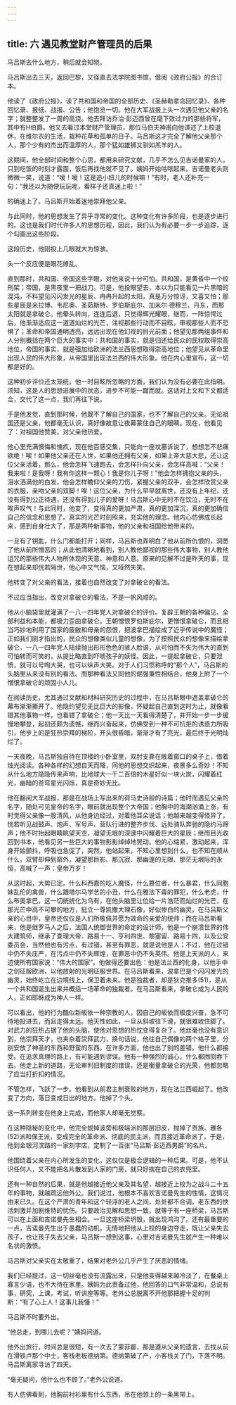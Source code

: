 ```yaml
---
---
---
```

title: 六 遇见教堂财产管理员的后果
---





马吕斯去什么地方，稍后就会知晓。

马吕斯出去三天，返回巴黎，又径直去法学院图书馆，借阅《政府公报》的合订本。

他读了《政府公报》，读了共和国和帝国的全部历史、《圣赫勒拿岛回忆录》、各种回忆录、报纸、战报、公告；他饱览一切。他在大军战报上头一次遇见他父亲的名字；就整整发了一周的高烧。他去拜访乔治·彭迈西曾在麾下效过力的那些将军，其中有H伯爵。他又去看过本堂财产管理员，那位马伯夫神甫向他讲述了上校退休，在维尔农的生活，栽种花草和孤单的日子。马吕斯这才完全了解他父亲那个人，那个少有的杰出而温厚的人，那个猛如雄狮又驯如羔羊的人。

这期间，他全部时间和整个心思，都用来研究文献，几乎不怎么见吉诺曼家的人，只到吃饭的时刻才露面，饭后再找他就不见了。姨妈开始咕哝起来。吉诺曼老头则微微一笑，说道：“嗳！嗳！这是追小妞儿的时候嘛！”有时，老人还补充一句：“我还以为随便玩玩呢，看样子还真迷上啦！”

的确迷上了。马吕斯开始着迷地崇拜他父亲。

与此同时，他的思想发生了异乎寻常的变化。这种变化有许多阶段，也是逐步进行的。这也是我们时代许多人的思想历程，因此，我们认为有必要一步一步追踪，逐个勾画出这些阶段。

这段历史，他刚投上几眼就大为惊骇。

头一个反应便是眼花缭乱。

直到那时，共和国、帝国这些字眼，对他来说十分可怕。共和国，是黄昏中一个绞刑架；帝国，是黑夜里一把战刀。可是，他投眼望去，本以为只能看见一片黑暗的混沌，不料望见闪闪发光的星辰、冉冉升起的太阳，真是万分惊讶，又喜又怕；那些星辰是米拉博、韦尼奥、圣茹斯特、罗伯斯庇尔、加米尔·德穆兰、丹东，而那太阳就是拿破仑。他晕头转向，连连后退，只觉得辉光耀眼，继而，一阵惊愕过后，他渐渐适应这一道道灿烂的光芒，注视那些行动而不目眩，审视那些人而不恐惧了；革命和帝国通明透亮，远远出现在他幻视的目光前面；他望见那两组事件和人分别概括在两个巨大的事实中：共和国的事实，就是归还给民众的民权取得崇高地位，帝国的事实，就是强加给欧洲的法兰西思想取得崇高地位；他望见从革命里出现人民的伟大形象，从帝国里出现法兰西的伟大形象。他在内心里宣布，这一切都是好的。

这种初步评价还太笼统，他一时目眩所忽略的方面，我们认为没有必要在此指明。须知，这是人的思想进展中的状态，进步不可能一蹴而就。这话对上文和下文都适合，交代了这一点，我们再往下说。

于是他发觉，直到那时候，他既不了解自己的国家，也不了解自己的父亲。无论祖国还是父亲，他都毫无认识，真好像故意让夜幕蒙住自己的眼睛。现在，他看见了：对祖国他赞美，对父亲他热爱。

他心里充满懊悔和愧疚，现在他百感交集，只能向一座坟墓诉说了，想想怎不悲痛欲绝！唉！如果他父亲还在人世，如果他还拥有父亲，如果上帝大慈大悲，还让这位父亲活着，那么，他会怎样飞速跑去，会怎样扑向父亲，会怎样高喊：“父亲！我来啦！是我呀！我有你这样一颗心！我是你儿子呀！”他会怎样拥抱父亲的头，泪水洒满他的白发，他会怎样瞻仰父亲的刀伤，紧握父亲的双手，会怎样欣赏父亲的衣服，亲吻父亲的双脚！唉！这位父亲，为什么早早就离世，还没有上年纪，还没有得到公正待遇，还没有得到儿子的爱呀！马吕斯心中无时不在饮泣，无时不在唉声叹气！与此同时，他变了，变得真的更加严肃，真的更加深沉，真的更加确信自己的信念和思想了。真实的光芒时刻照来，充实他的理念。他内心仿佛成长起来，感到自身壮大了，那是两种新事物，他的父亲和祖国给他带来的。

一旦有了钥匙，什么门都能打开；同样，马吕斯也弄明白了他从前所仇恨的，洞悉了他从前所憎恶的；从此他清晰地看到，别人教他鄙视的那些伟大事物，别人教他诅咒的那些伟大人物所体现的天意、神意和人意。原来的见解不过是昨天的事，现在想起来却恍若隔世，他心中又气恼，又哑然失笑。

他转变了对父亲的看法，接着也自然改变了对拿破仑的看法。

不过应当指出，改变对拿破仑的看法，不是一帆风顺的。

他从小脑袋里就灌满了一八一四年党人对拿破仑的评价。复辟王朝的各种偏见、全部利益和本能，都极力歪曲拿破仑。王朝憎恨罗伯斯庇尔，更憎恨拿破仑，而且相当巧妙地利用了国家的疲敝和母亲的怨恨，把波拿巴描绘成了近乎传说中的魔怪；正如我们刚才指出的，民众的想像类似儿童的想像，为了按照民众的想像来描绘拿破仑，一八一四年党人陆续抛出形形色色的骇人脸谱，从可怕而不失为伟大的直到可怕转而可笑的，从提比略直到吓唬孩子的妖怪。因此，一提起拿破仑，只要泄愤，就可以号啕大哭，也可以纵声大笑。对于人们习惯称呼的“那个人”，马吕斯的头脑里从来没有别的看法。而那种看法又同他的倔强秉性相结合，他身上附了一个憎恨拿破仑的顽固小人儿。

在阅读历史，尤其通过文献和材料研究历史的过程中，在马吕斯眼中遮盖拿破仑的幕布渐渐撕开了。他隐约望见无比巨大的影像，怀疑起自己直到这时为止，就像看错其他事物一样，也看错了拿破仑；他一天比一天看得清楚了，并开始一步一步缓慢地攀登，起初还颇为遗憾，继而兴奋起来，仿佛受到一种不可抗拒的诱惑力所吸引，他步上的是狂热崇拜的梯阶，开头很昏暗，渐渐才有了亮光，最后终于光明灿烂了。

一天夜晚，马吕斯独自待在顶楼的小卧室里，双肘支靠在敞着窗口的桌子上，借着烛光阅读。各种各样的幻想自天而降，同他的思想交织起来，夜景多么奇妙！不知从什么地方隐隐传来声响，比地球大一千二百倍的木星好似一块火炭，闪耀着红光，幽暗的苍穹星光闪烁，真是奇妙无比。

他在翻阅大军战报，那是在战场上写出来的荷马史诗般的诗篇；他时而遇见父亲的名字，随处可见皇帝的名字，眼前就出现整个大帝国；他胸中的海潮汹涌上涨，有时觉得父亲像一股清风，从他身边经过，对着他耳朵说话；他越来越变得怪异了，恍若听见战鼓声、炮声、军号声、营队行进的整齐步伐、远处骑队奔驰的隐约马蹄声；他不时抬起眼睛眺望天空，凝望无垠的深邃中闪耀着巨大的星辰；继而目光收回到书本，他看见另一些巨大的事物影影绰绰地晃动。他的心缩紧，激动起来，浑身开始颤抖，呼吸也急促了，突然，他站起来，不知心里想到什么，也不知在顺从什么，双臂却伸到窗外，凝望那巨影、那沉寂、那幽邃的无限、那茫无垠际的永恒，高喊了一声：皇帝万岁！

从这时起，大势已定。什么科西嘉的吃人魔怪，什么篡位者，什么暴君，什么同胞妹乱伦的禽兽，什么跟塔尔马学艺的小丑，什么在雅法下毒的罪犯，什么老虎，什么布奥拿巴，这一切统统化为乌有，在他头脑里让位给一片浩茫而灿烂的光芒，在那光芒中高不可攀的地方，挺立一尊凯撒大理石像，好似惨白的幽灵。在马吕斯父亲的心目中，皇帝还仅仅是人们所敬佩并愿为效命的亲爱的统帅；而在马吕斯看来，他是继罗马人之后，法国人统御世界的命定的设计师，他是一个崩溃世界的伟大建筑师，继承了查理大帝、路易十一、亨利四世、黎塞留、路易十四，以及公安委员会，当然他也有污点，有过错，甚至有罪恶，就是说他是人；不过，他在过错中仍不失庄严，在污点中仍不失辉煌，在罪恶中仍不失英伟。他是上天派的人，来迫使所有国家说：“伟大的国家”。他做得还要出色：他是法兰西的化身，以他手中之剑征服欧洲，以他放射的光明征服世界。在马吕斯看来，波拿巴是个闪闪发光的幽灵，始终屹立在边境线上，保卫着未来。他是独裁者，却是狄克推多(51)，是从一个共和国诞生出来并概括一场革命的独裁者。在马吕斯看来，拿破仑成为人民的人，正如耶稣成为神人一样。

可以看出，他的行为酷似新皈依一种宗教的人，因自己的皈依而极度兴奋，急不可待地投进去，而且走得太远。他天性如此，一旦从斜坡往下滑，就很难收住脚了。对武力的狂热占据了他的头脑，使他对思想的热忱变得复杂了。他丝毫也没有意识到，他崇拜天才，也夹杂着崇拜武力，换句话说，他往自己偶像的两个格子里，分别安放了神圣的东西和野蛮的东西。在许多方面，他也出了别的差错。他什么都接受。在追求真理的路上，有可能遇到谬误。他有一种强烈的诚心，什么都囫囵吞下去。他走上新的道路，无论审判旧制度的错误，还是衡量拿破仑的光荣，他都忽略了应当打折扣的情况。

不管怎样，飞跃了一步。他看到从前君主制衰败的地方，现在法兰西崛起了。他改变了方向，落日变成日出的地方。他掉了个头。

这一系列转变在他身上完成，而他家人却毫无觉察。

在这种隐秘的变化中，他完全蜕掉波旁和极端派的那层旧皮，抛掉了贵族、雅各(52)派和保王派，变成完全的革命派、彻底的民主派，而且接近革命派了，于是，他到金银河滨路的一家刻字店，定制了一百张“马吕斯·彭迈西男爵”的名片。

他围绕着父亲在内心所发生的变化，这仅仅是极合逻辑的一种后果。可是，他不认识任何人，又不能把名片散发到人家的门房，就只好揣在自己的衣兜里。

还有一种自然的后果，就是他越接近他父亲及其名望，越接近上校为之战斗二十五年的事物，就越疏远他外公。我们说过，他根本不喜欢吉诺曼先生的性情，这情况由来已久。在这个严肃的青年和这个轻浮的老人之间，处处都不合调。老东西的快活刺激并加剧维特的忧伤。只要政治见解和思想一致，就等于有一座桥梁，马吕斯可以在上面和吉诺曼先生相会。一旦这座桥梁坍毁，就出现鸿沟了。还有最重要的一点，吉诺曼先生出于愚蠢的动机，无情地把他从上校的身边夺走，既让父亲失去孩子，也让孩子失去父亲，马吕斯一想到这事，心里对吉诺曼先生就产生一种难以名状的激愤。

马吕斯对父亲实在太敬重了，结果对老外公几乎产生了厌恶的情绪。

我们已经提过，这一切丝毫也没有流露出来，只是他变得越来越冷淡了，在餐桌上寡言少语，也不大待在家里。姨妈为此责备过他，他回答的口气非常温和，总说有事，研究，上课，考试，听讲座等等。老外公总脱离不开他那把握十足的判断：“有了心上人！这事儿我懂！”

马吕斯不时要外出。

“他总走，到哪儿去呢？”姨妈问道。

他外出旅行，时间总是很短，有一次去了蒙菲郿，那是遵从父亲的遗言，去找从前在滑铁卢那个中士，客栈老板德纳第。德纳第破了产，小客栈关了门，下落不明。马吕斯离家寻访了四天。

“毫无疑问，他什么也不顾了。”老外公说道。

有人仿佛看到，他胸前衬衫里有什么东西，吊在他颈上的一条黑带上。